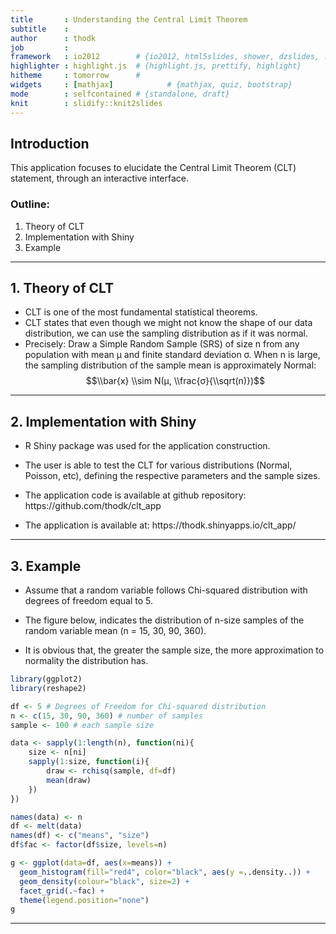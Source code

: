 ```yaml
---
title       : Understanding the Central Limit Theorem
subtitle    : 
author      : thodk
job         : 
framework   : io2012        # {io2012, html5slides, shower, dzslides, ...}
highlighter : highlight.js  # {highlight.js, prettify, highlight}
hitheme     : tomorrow      # 
widgets     : [mathjax]            # {mathjax, quiz, bootstrap}
mode        : selfcontained # {standalone, draft}
knit        : slidify::knit2slides
---
```


## Introduction

This application focuses to elucidate the Central Limit Theorem (CLT) statement, through an interactive interface.

### Outline:  
  1. Theory of CLT 
  2. Implementation with Shiny
  3. Example

---

## 1. Theory of CLT

- CLT is one of the most fundamental statistical theorems.
- CLT states that even though we might not know the shape of our data distribution, we can use the sampling distribution as if it was normal.
- Precisely: Draw a Simple Random Sample (SRS) of size n from any population with mean μ and finite standard deviation σ. When n is large, the sampling distribution of the sample mean is approximately Normal: $$\\bar{x} \\sim N(μ, \\frac{σ}{\\sqrt(n)})$$

---

## 2. Implementation with Shiny

- R Shiny package was used for the application construction.

- The user is able to test the CLT for various distributions (Normal, Poisson, etc), defining the respective parameters and the sample sizes.

- The application code is available at github repository: https://github.com/thodk/clt_app

- The application is available at: https://thodk.shinyapps.io/clt_app/

---

## 3. Example

- Assume that a random variable follows Chi-squared distribution with degrees of freedom equal to 5.

- The figure below, indicates the distribution of n-size samples of the random variable mean (n = 15, 30, 90, 360).

- It is obvious that, the greater the sample size, the more approximation to normality the distribution has.

```r
library(ggplot2)
library(reshape2)

df <- 5 # Degrees of Freedom for Chi-squared distribution
n <- c(15, 30, 90, 360) # number of samples
sample <- 100 # each sample size

data <- sapply(1:length(n), function(ni){
    size <- n[ni]
    sapply(1:size, function(i){
        draw <- rchisq(sample, df=df)
        mean(draw)
    })
})

names(data) <- n
df <- melt(data)
names(df) <- c("means", "size")
df$fac <- factor(df$size, levels=n)

g <- ggplot(data=df, aes(x=means)) + 
  geom_histogram(fill="red4", color="black", aes(y =..density..)) + 
  geom_density(colour="black", size=2) +
  facet_grid(.~fac) +
  theme(legend.position="none")
g
```
---
